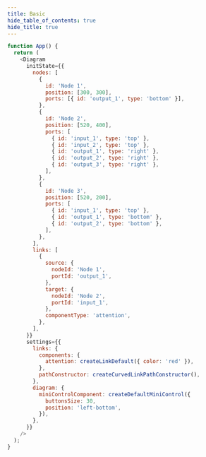 ```yaml
---
title: Basic
hide_table_of_contents: true
hide_title: true
---
```


```js live
function App() {
  return (
    <Diagram
      initState={{
        nodes: [
          {
            id: 'Node 1',
            position: [300, 300],
            ports: [{ id: 'output_1', type: 'bottom' }],
          },
          {
            id: 'Node 2',
            position: [520, 400],
            ports: [
              { id: 'input_1', type: 'top' },
              { id: 'input_2', type: 'top' },
              { id: 'output_1', type: 'right' },
              { id: 'output_2', type: 'right' },
              { id: 'output_3', type: 'right' },
            ],
          },
          {
            id: 'Node 3',
            position: [520, 200],
            ports: [
              { id: 'input_1', type: 'top' },
              { id: 'output_1', type: 'bottom' },
              { id: 'output_2', type: 'bottom' },
            ],
          },
        ],
        links: [
          {
            source: {
              nodeId: 'Node 1',
              portId: 'output_1',
            },
            target: {
              nodeId: 'Node 2',
              portId: 'input_1',
            },
            componentType: 'attention',
          },
        ],
      }}
      settings={{
        links: {
          components: {
            attention: createLinkDefault({ color: 'red' }),
          },
          pathConstructor: createCurvedLinkPathConstructor(),
        },
        diagram: {
          miniControlComponent: createDefaultMiniControl({
            buttonsSize: 30,
            position: 'left-bottom',
          }),
        },
      }}
    />
  );
}
```
